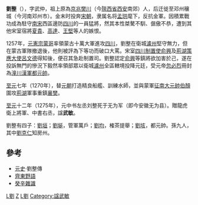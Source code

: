 '''劉整'''（{{bd|1211年||1275年||}}），字武仲，祖上原為[[京兆|京兆]][[樊川|樊川]]（今[[陝西省|陝西省]][[西安|西安]]南郊）人，后迁徙至邓州穰城（今河南邓州市）。金末时投奔[[宋朝|宋朝]]，隶属名将[[孟珙|孟珙]]麾下，反抗金軍。因積累戰功成為駐守[[南宋|南宋]]西區邊防[[四川|四川]]的一員猛將，然其本性桀驁不馴、倨傲不恭，遭到其他宋室宿將[[夏貴|夏貴]]、[[高達|高達]]、[[王堅_(軍事人物)|王堅]]等人的嫉恨。

1257年，[[元憲宗|元憲宗]][[蒙哥|蒙哥]]率領蒙古十萬大軍進攻[[四川|四川]]，劉整在衛城[[瀘州|瀘州]]堅守無力，但在蒙古軍隊撤退後，他則被評為下等功而破口大罵。宋室[[四川制置使|四川制置使]][[俞興|俞興]]及[[荊湖策應大使|荊湖策應大使]][[呂文德|呂文德]]得知後，便召其急赴制置司。劉整認定[[俞興|俞興]]等鎮將欲加害於己，遂在投訴無門的慘況下毅然率領部眾以衛城[[瀘州|瀘州]]全區轄境投降元廷，受元帝[[忽必烈|忽必烈]]冊封為[[潼川漢軍都元帥|潼川漢軍都元帥]]。

[[至元_(忽必烈)|至元]]七年（1270年），替[[元朝|元朝]]打造精良船艦、訓練水師，並與蒙軍[[征南大元帥|征南大元帥]][[伯顏_(八鄰部)|伯顏]]圍攻[[荊湖|荊湖]]軍事重鎮[[襄樊|襄樊]]。

[[至元_(忽必烈)|至元]]十二年（1275年），元中书左丞刘整死于无为军（即今安徽无为县）。贈龍虎衛上將軍、中書右丞，諡'''武敏'''。

劉整有四子：[[劉垣|劉垣]]；[[劉埏|劉埏]]，管軍萬戶；[[劉均_(元朝)|劉均]]，榷茶提舉；[[劉垓_(元朝)|劉垓]]，都元帥。孫九人，其中[[劉克仁_(元朝)|劉克仁]]知房州。

==參考==
{{wikisource|元史/卷161#劉整|《元史》刘整传}}
*[[元史|元史]]·劉整傳
*[[齊東野語|齊東野語]]
*[[癸辛雜識|癸辛雜識]]
[[Category:元朝人|L劉]]
[[Category:刘姓|Z]]
[[Category:元朝軍事人物|L劉]]
[[Category:諡武敏|Category:諡武敏]]